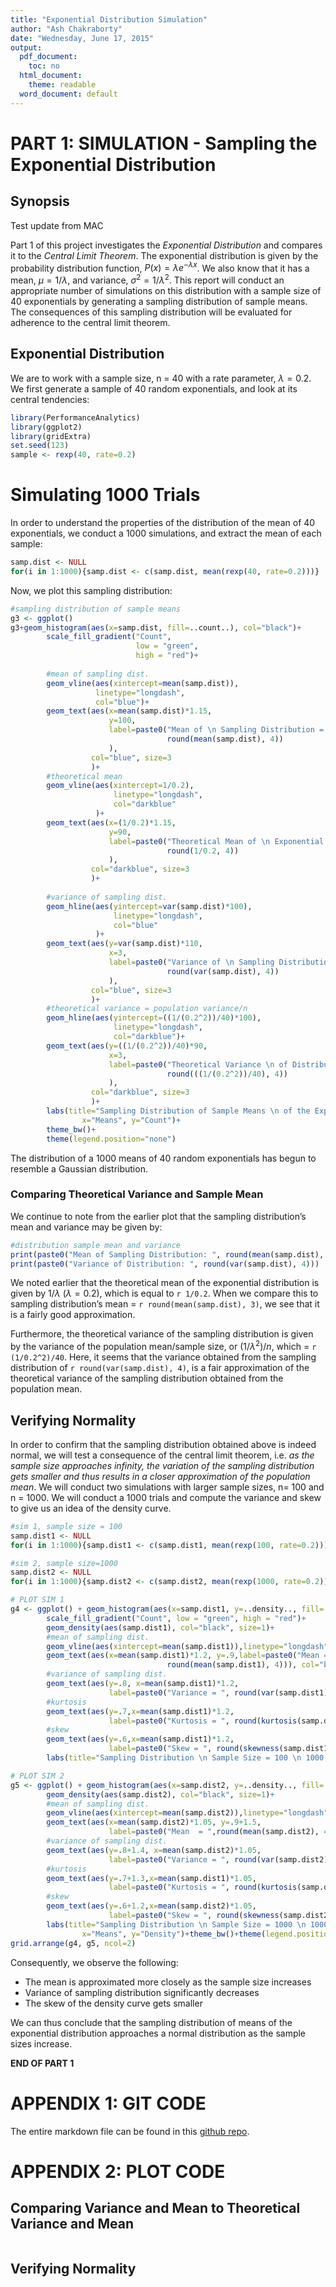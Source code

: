 ```yaml
---
title: "Exponential Distribution Simulation"
author: "Ash Chakraborty"
date: "Wednesday, June 17, 2015"
output:
  pdf_document:
    toc: no
  html_document:
    theme: readable
  word_document: default
---
```


# PART 1: SIMULATION - Sampling the Exponential Distribution

## Synopsis

Test update from MAC

Part 1 of this project investigates the _Exponential Distribution_ and compares it to the _Central Limit Theorem_. The exponential distribution is given by the probability distribution function, $P(x)=\lambda e^{-\lambda x}$. We also know that it has a mean, $\mu = 1/\lambda$, and variance, $\sigma^{2}=1/\lambda^{2}$. This report will conduct an appropriate number of simulations on this distribution with a sample size of 40 exponentials by generating a sampling distribution of sample means. The consequences of this sampling distribution will be evaluated for adherence to the central limit theorem.  

## Exponential Distribution

We are to work with a sample size, n = 40 with a rate parameter, $\lambda = 0.2$. We first generate a sample of 40 random exponentials, and look at its central tendencies:
```r
library(PerformanceAnalytics)
library(ggplot2)
library(gridExtra)
set.seed(123)
sample <- rexp(40, rate=0.2)
```  

# Simulating 1000 Trials

In order to understand the properties of the distribution of the mean of 40 exponentials, we conduct a 1000 simulations, and extract the mean of each sample:

```r
samp.dist <- NULL
for(i in 1:1000){samp.dist <- c(samp.dist, mean(rexp(40, rate=0.2)))}
```   

Now, we plot this sampling distribution:  

```r

#sampling distribution of sample means
g3 <- ggplot() 
g3+geom_histogram(aes(x=samp.dist, fill=..count..), col="black")+
        scale_fill_gradient("Count", 
                            low = "green", 
                            high = "red")+
        
        #mean of sampling dist.
        geom_vline(aes(xintercept=mean(samp.dist)),
                   linetype="longdash", 
                   col="blue")+
        geom_text(aes(x=mean(samp.dist)*1.15, 
                      y=100,
                      label=paste0("Mean of \n Sampling Distribution = ",
                                   round(mean(samp.dist), 4))
                      ), 
                  col="blue", size=3
                  )+
        #theoretical mean
        geom_vline(aes(xintercept=1/0.2),
                       linetype="longdash",
                       col="darkblue"
                   )+
        geom_text(aes(x=(1/0.2)*1.15, 
                      y=90,
                      label=paste0("Theoretical Mean of \n Exponential Distribution = ", 
                                   round(1/0.2, 4))
                      ), 
                  col="darkblue", size=3
                  )+
        
        #variance of sampling dist.
        geom_hline(aes(yintercept=var(samp.dist)*100),
                       linetype="longdash",
                       col="blue"
                   )+
        geom_text(aes(y=var(samp.dist)*110, 
                      x=3,
                      label=paste0("Variance of \n Sampling Distribution = ", 
                                   round(var(samp.dist), 4))
                      ), 
                  col="blue", size=3
                  )+
        #theoretical variance = population variance/n
        geom_hline(aes(yintercept=((1/(0.2^2))/40)*100),
                       linetype="longdash",
                       col="darkblue")+
        geom_text(aes(y=((1/(0.2^2))/40)*90, 
                      x=3,
                      label=paste0("Theoretical Variance \n of Distribution = ", 
                                   round(((1/(0.2^2))/40), 4))
                      ), 
                  col="darkblue", size=3
                  )+                 
        labs(title="Sampling Distribution of Sample Means \n of the Exponential Distribution (1000 Trials)",
                x="Means", y="Count")+
        theme_bw()+
        theme(legend.position="none")
```  

The distribution of a 1000 means of 40 random exponentials has begun to resemble a Gaussian distribution.   

### Comparing Theoretical Variance and Sample Mean

We continue to note from the earlier plot that the sampling distribution's mean and variance may be given by:
```r
#distribution sample mean and variance
print(paste0("Mean of Sampling Distribution: ", round(mean(samp.dist), 4)))
print(paste0("Variance of Distribution: ", round(var(samp.dist), 4)))
```   

We noted earlier that the theoretical mean of the exponential distribution is given by $1/\lambda$ ($\lambda = 0.2$), which is equal to `r 1/0.2`. When we compare this to sampling distribution's mean = `r round(mean(samp.dist), 3)`, we see that it is a fairly good approximation.   

Furthermore, the theoretical variance of the sampling distribution is given by the variance of the population mean/sample size, or $(1/\lambda^{2})/n$, which = `r (1/0.2^2)/40`. Here, it seems that the variance obtained from the sampling distribution of `r round(var(samp.dist), 4)`, is a fair approximation of the theoretical variance of the sampling distribution obtained from the population mean.   

## Verifying Normality

In order to confirm that the sampling distribution obtained above is indeed normal, we will test a consequence of the central limit theorem, i.e. _as the sample size approaches infinity, the variation of the sampling distribution gets smaller and thus results in a closer approximation of the population mean_. We will conduct two simulations with larger sample sizes, n= 100 and n = 1000. We will conduct a 1000 trials and compute the variance and skew to give us an idea of the density curve.   

```r
#sim 1, sample size = 100
samp.dist1 <- NULL
for(i in 1:1000){samp.dist1 <- c(samp.dist1, mean(rexp(100, rate=0.2)))}

#sim 2, sample size=1000
samp.dist2 <- NULL
for(i in 1:1000){samp.dist2 <- c(samp.dist2, mean(rexp(1000, rate=0.2)))}
```  

```r
# PLOT SIM 1
g4 <- ggplot() + geom_histogram(aes(x=samp.dist1, y=..density.., fill=..count.., col="black"))+
        scale_fill_gradient("Count", low = "green", high = "red")+
        geom_density(aes(samp.dist1), col="black", size=1)+
        #mean of sampling dist.
        geom_vline(aes(xintercept=mean(samp.dist1)),linetype="longdash", col="blue")+
        geom_text(aes(x=mean(samp.dist1)*1.2, y=.9,label=paste0("Mean = ",
                                   round(mean(samp.dist1), 4))), col="blue", size=3)+
        #variance of sampling dist.
        geom_text(aes(y=.8, x=mean(samp.dist1)*1.2,
                      label=paste0("Variance = ", round(var(samp.dist1), 4))), col="blue", size=3)+ 
        #kurtosis
        geom_text(aes(y=.7,x=mean(samp.dist1)*1.2,
                      label=paste0("Kurtosis = ", round(kurtosis(samp.dist1), 4))),col="blue", size=3)+
        #skew
        geom_text(aes(y=.6,x=mean(samp.dist1)*1.2,
                      label=paste0("Skew = ", round(skewness(samp.dist1), 4))),col="blue", size=3)+
        labs(title="Sampling Distribution \n Sample Size = 100 \n 1000 Trials",x="Means", y="Density")+theme_bw()+theme(legend.position="none")

# PLOT SIM 2
g5 <- ggplot() + geom_histogram(aes(x=samp.dist2, y=..density.., fill=..count.., col="black"))+scale_fill_gradient("Count", low = "green", high = "red")+
        geom_density(aes(samp.dist2), col="black", size=1)+
        #mean of sampling dist.
        geom_vline(aes(xintercept=mean(samp.dist2)),linetype="longdash", col="blue")+
        geom_text(aes(x=mean(samp.dist2)*1.05, y=.9+1.5,
                      label=paste0("Mean  = ",round(mean(samp.dist2), 4))), col="blue", size=3)+
        #variance of sampling dist.
        geom_text(aes(y=.8+1.4, x=mean(samp.dist2)*1.05,
                      label=paste0("Variance = ", round(var(samp.dist2), 4))), col="blue", size=3)+ 
        #kurtosis
        geom_text(aes(y=.7+1.3,x=mean(samp.dist1)*1.05,
                      label=paste0("Kurtosis = ", round(kurtosis(samp.dist2), 4))),col="blue", size=3)+
        #skew
        geom_text(aes(y=.6+1.2,x=mean(samp.dist2)*1.05,
                      label=paste0("Skew = ", round(skewness(samp.dist2), 4))),col="blue", size=3)+
        labs(title="Sampling Distribution \n Sample Size = 1000 \n 1000 Trials",
                x="Means", y="Density")+theme_bw()+theme(legend.position="none")
grid.arrange(g4, g5, ncol=2)
```   

Consequently, we observe the following:  

* The mean is approximated more closely as the sample size increases  
* Variance of sampling distribution significantly decreases  
* The skew of the density curve gets smaller  

We can thus conclude that the sampling distribution of means of the exponential distribution approaches a normal distribution as the sample sizes increase.   

**END OF PART 1**  

# APPENDIX 1: GIT CODE

The entire markdown file can be found in this [github repo](https://github.com/ashirwad08/StatisticalInference.git).  

# APPENDIX 2: PLOT CODE 

## Comparing Variance and Mean to Theoretical Variance and Mean

```r
```    

## Verifying Normality  

```r
```


